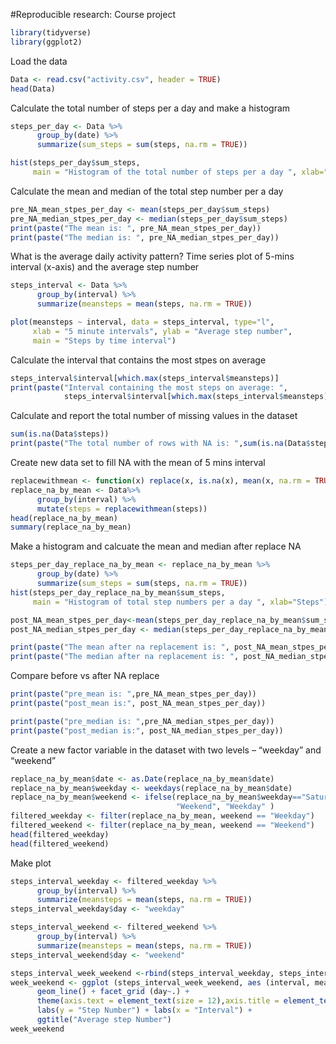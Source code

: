 #Reproducible research: Course project 

```r
library(tidyverse)
library(ggplot2)
```

Load the data 
```r
Data <- read.csv("activity.csv", header = TRUE)
head(Data)
```

Calculate the total number of steps per a day and make a histogram 
```r
steps_per_day <- Data %>%
      group_by(date) %>%
      summarize(sum_steps = sum(steps, na.rm = TRUE)) 

hist(steps_per_day$sum_steps, 
     main = "Histogram of the total number of steps per a day ", xlab="Steps")
```

Calculate the mean and median of the total step number per a day 
```r
pre_NA_mean_stpes_per_day <- mean(steps_per_day$sum_steps)
pre_NA_median_stpes_per_day <- median(steps_per_day$sum_steps)
print(paste("The mean is: ", pre_NA_mean_stpes_per_day))
print(paste("The median is: ", pre_NA_median_stpes_per_day))
```

What is the average daily activity pattern?
Time series plot of 5-mins interval (x-axis) and the average step number 
```r
steps_interval <- Data %>%
      group_by(interval) %>%
      summarize(meansteps = mean(steps, na.rm = TRUE)) 

plot(meansteps ~ interval, data = steps_interval, type="l",
     xlab = "5 minute intervals", ylab = "Average step number",
     main = "Steps by time interval")
```

Calculate the interval that contains the most stpes on average 
```r
steps_interval$interval[which.max(steps_interval$meansteps)]
print(paste("Interval containing the most steps on average: ",
            steps_interval$interval[which.max(steps_interval$meansteps)]))
```

Calculate and report the total number of missing values in the dataset
```r
sum(is.na(Data$steps))
print(paste("The total number of rows with NA is: ",sum(is.na(Data$steps))))
```

Create new data set to fill NA with the mean of 5 mins interval 
```r
replacewithmean <- function(x) replace(x, is.na(x), mean(x, na.rm = TRUE))
replace_na_by_mean <- Data%>% 
      group_by(interval) %>% 
      mutate(steps = replacewithmean(steps))
head(replace_na_by_mean)
summary(replace_na_by_mean)
```

Make a histogram and calcuate the mean and median after replace NA
```r
steps_per_day_replace_na_by_mean <- replace_na_by_mean %>%
      group_by(date) %>%
      summarize(sum_steps = sum(steps, na.rm = TRUE)) 
hist(steps_per_day_replace_na_by_mean$sum_steps, 
     main = "Histogram of total step numbers per a day ", xlab="Steps")

post_NA_mean_stpes_per_day<-mean(steps_per_day_replace_na_by_mean$sum_steps)
post_NA_median_stpes_per_day <- median(steps_per_day_replace_na_by_mean$sum_steps)

print(paste("The mean after na replacement is: ", post_NA_mean_stpes_per_day))
print(paste("The median after na replacement is: ", post_NA_median_stpes_per_day))
```

Compare before vs after NA replace 
```r
print(paste("pre_mean is: ",pre_NA_mean_stpes_per_day))
print(paste("post_mean is:", post_NA_mean_stpes_per_day))

print(paste("pre_median is: ",pre_NA_median_stpes_per_day))
print(paste("post_median is:", post_NA_median_stpes_per_day))
```

Create a new factor variable in the dataset with two levels – “weekday” and “weekend” 
```r
replace_na_by_mean$date <- as.Date(replace_na_by_mean$date)
replace_na_by_mean$weekday <- weekdays(replace_na_by_mean$date)
replace_na_by_mean$weekend <- ifelse(replace_na_by_mean$weekday=="Saturday"|replace_na_by_mean$weekday=="Sunday",
                                     "Weekend", "Weekday" )
filtered_weekday <- filter(replace_na_by_mean, weekend == "Weekday")
filtered_weekend <- filter(replace_na_by_mean, weekend == "Weekend")
head(filtered_weekday)
head(filtered_weekend)
```

Make plot
```r
steps_interval_weekday <- filtered_weekday %>%
      group_by(interval) %>%
      summarize(meansteps = mean(steps, na.rm = TRUE)) 
steps_interval_weekday$day <- "weekday"

steps_interval_weekend <- filtered_weekend %>%
      group_by(interval) %>%
      summarize(meansteps = mean(steps, na.rm = TRUE)) 
steps_interval_weekend$day <- "weekend"

steps_interval_week_weekend <-rbind(steps_interval_weekday, steps_interval_weekend)
week_weekend <- ggplot (steps_interval_week_weekend, aes (interval, meansteps))+
      geom_line() + facet_grid (day~.) + 
      theme(axis.text = element_text(size = 12),axis.title = element_text(size = 14)) + 
      labs(y = "Step Number") + labs(x = "Interval") + 
      ggtitle("Average step Number")
week_weekend
```

